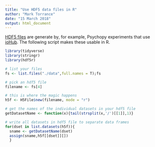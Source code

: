 ```yaml
---
title: "Use HDF5 data files in R"
author: "Mark Torrance"
date: "15 March 2018"
output: html_document
---
```


[HDF5 files](https://en.wikipedia.org/wiki/Hierarchical_Data_Format) are generate by, for example, Psychopy experiments that use [ioHub](http://www.psychopy.org/api/iohub.html). The following script makes these usable in R.

```r
library(tidyverse)
library(stringr)
library(hdf5r)

# list your files
fs <- list.files("./data",full.names = T);fs

# pick an hdf5 file
filename <- fs[4]

# this is where the magic happens
h5f <- H5File$new(filename, mode = "r")

# get the names of the individual datasets in your hdf5 file
getDatasetName <- function(x){tail(strsplit(x,'/')[[1]],1)}

# write all datasets in hdf5 file to separate data frames
for(dset in list.datasets(h5f)){
  sname <- getDatasetName(dset)
  assign(sname,h5f[[dset]][]) 
  }
```
